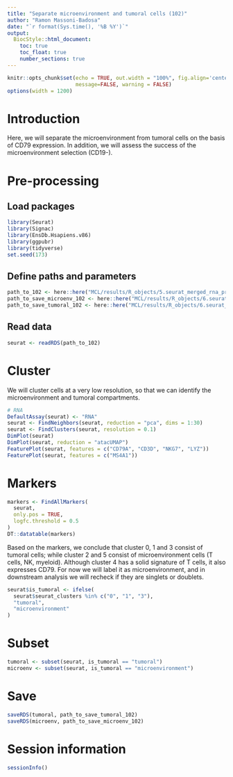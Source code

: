 ```yaml
---
title: "Separate microenvironment and tumoral cells (102)"
author: "Ramon Massoni-Badosa"
date: "`r format(Sys.time(), '%B %Y')`"
output: 
  BiocStyle::html_document:
    toc: true
    toc_float: true
    number_sections: true
---
```


```r
knitr::opts_chunk$set(echo = TRUE, out.width = "100%", fig.align='center', 
                      message=FALSE, warning = FALSE)
options(width = 1200)
```


# Introduction

Here, we will separate the microenvironment from tumoral cells on the basis of CD79 expression. In addition, we will assess the success of the microenvironment selection (CD19-).


# Pre-processing

## Load packages

```r
library(Seurat)
library(Signac)
library(EnsDb.Hsapiens.v86)
library(ggpubr)
library(tidyverse)
set.seed(173)
```


## Define paths and parameters

```r
path_to_102 <- here::here("MCL/results/R_objects/5.seurat_merged_rna_processed_atac_processed_102.rds")
path_to_save_microenv_102 <- here::here("MCL/results/R_objects/6.seurat_microenvironment_102.rds")
path_to_save_tumoral_102 <- here::here("MCL/results/R_objects/6.seurat_tumoral_102.rds")
```


## Read data

```r
seurat <- readRDS(path_to_102)
```


# Cluster

We will cluster cells at a very low resolution, so that we can identify the microenvironment and tumoral compartments.

```r
# RNA
DefaultAssay(seurat) <- "RNA"
seurat <- FindNeighbors(seurat, reduction = "pca", dims = 1:30)
seurat <- FindClusters(seurat, resolution = 0.1)
DimPlot(seurat)
DimPlot(seurat, reduction = "atacUMAP")
FeaturePlot(seurat, features = c("CD79A", "CD3D", "NKG7", "LYZ"))
FeaturePlot(seurat, features = c("MS4A1"))
```


# Markers

```r
markers <- FindAllMarkers(
  seurat,
  only.pos = TRUE,
  logfc.threshold = 0.5
)
DT::datatable(markers)
```

Based on the markers, we conclude that cluster 0, 1 and 3 consist of tumoral cells; while cluster 2 and 5 consist of microenvironment cells (T cells, NK, myeloid). Although cluster 4 has a solid signature of T cells, it also expresses CD79. For now we will label it as microenvironment, and in downstream analysis we will recheck if they are singlets or doublets.


```r
seurat$is_tumoral <- ifelse(
  seurat$seurat_clusters %in% c("0", "1", "3"),
  "tumoral",
  "microenvironment"
)
```


# Subset

```r
tumoral <- subset(seurat, is_tumoral == "tumoral")
microenv <- subset(seurat, is_tumoral == "microenvironment")
```


# Save

```r
saveRDS(tumoral, path_to_save_tumoral_102)
saveRDS(microenv, path_to_save_microenv_102)
```


# Session information

```r
sessionInfo()
```


